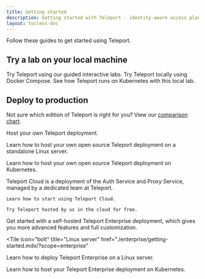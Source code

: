 ```yaml
---
title: Getting started
description: Getting started with Teleport - identity-aware access plane for SSH, HTTPS, Kubernetes, and Databases.
layout: tocless-doc
---
```


Follow these guides to get started using Teleport.

## Try a lab on your local machine

<TileSet>
  <Tile icon="code" title="Browser Lab" href="https://play.instruqt.com/teleport/invite/rgvuva4gzkon">
    Try Teleport using our guided interactive labs.
  </Tile>
  <Tile icon="integrations" title="Docker Compose Lab" href="./getting-started/docker-compose.mdx">
    Try Teleport locally using Docker Compose.
  </Tile>
    <Tile icon="kubernetes" title="Kubernetes Lab" href="./getting-started/local-kubernetes.mdx">
    See how Teleport runs on Kubernetes with this local lab.
  </Tile>
</TileSet>

## Deploy to production

Not sure which edition of Teleport is right for you? View our [comparison chart](./faq.mdx/#how-is-open-source-different-from-enterprise).

<Tabs>
<TabItem scope="oss" label="Open Source Teleport">

Host your own Teleport deployment.

<TileSet>
  <Tile 
  icon="bolt"
  title="Linux Server"
  href="./getting-started/linux-server/?scope=oss"
  >

  Learn how to host your own open source Teleport deployment on a standalone
  Linux server.

  </Tile>
  <Tile 
  icon="kubernetes"
  title="Kubernetes"
  href="./getting-started/kubernetes-cluster/?scope=oss"
  >

  Learn how to host your own open source Teleport deployment on Kubernetes.

  </Tile>
  </TileSet>
</TabItem>
<TabItem scope="cloud" label="Teleport Cloud">

Teleport Cloud is a deployment of the Auth Service and Proxy Service,
managed by a dedicated team at Teleport.

<TileSet>
  <Tile icon="cloud" title="Learn more" href="./cloud/getting-started.mdx/?scope=cloud">

    Learn how to start using Teleport Cloud.

  </Tile>
  <Tile icon="cloud" title="Start your free trial" href="https://goteleport.com/signup">

    Try Teleport hosted by us in the cloud for free.

  </Tile>
  </TileSet>
</TabItem>
<TabItem scope="enterprise" label="Teleport Enterprise">

  Get started with a self-hosted Teleport Enterprise deployment, which gives you
  more advanced features and full customization.

<TileSet>

  <Tile
  icon="bolt"
  title="Linux server"
  href="./enterprise/getting-started.mdx/?scope=enterprise"
  >

  Learn how to deploy Teleport Enterprise on a Linux server.

  </Tile>
    <Tile 
  icon="kubernetes"
  title="Kubernetes"
  href="./getting-started/kubernetes-cluster.mdx/?scope=enterprise"
  >

  Learn how to host your Teleport Enterprise deployment on Kubernetes.

  </Tile>
  </TileSet>
</TabItem>
</Tabs>


